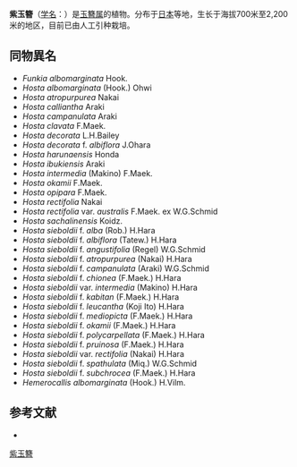 {{speciesbox
| image = 
| taxon = Hosta sieboldii
| authority = (Paxton) J.W.Ingram
}}

'''紫玉簪'''（[[学名|学名]]：{{lang|la|''Hosta albo-marginata''}}）是[[玉簪属|玉簪属]]的植物。分布于[[日本|日本]]等地，生长于海拔700米至2,200米的地区，目前已由人工引种栽培。

== 同物異名 ==

* ''Funkia albomarginata'' Hook.
* ''Hosta albomarginata'' (Hook.) Ohwi
* ''Hosta atropurpurea'' Nakai
* ''Hosta calliantha'' Araki
* ''Hosta campanulata'' Araki
* ''Hosta clavata'' F.Maek.
* ''Hosta decorata'' L.H.Bailey
* ''Hosta decorata'' f. ''albiflora'' J.Ohara
* ''Hosta harunaensis'' Honda
* ''Hosta ibukiensis'' Araki
* ''Hosta intermedia'' (Makino) F.Maek.
* ''Hosta okamii'' F.Maek.
* ''Hosta opipara'' F.Maek.
* ''Hosta rectifolia'' Nakai
* ''Hosta rectifolia'' var. ''australis'' F.Maek. ex W.G.Schmid
* ''Hosta sachalinensis'' Koidz.
* ''Hosta sieboldii'' f. ''alba'' (Rob.) H.Hara
* ''Hosta sieboldii'' f. ''albiflora'' (Tatew.) H.Hara
* ''Hosta sieboldii'' f. ''angustifolia'' (Regel) W.G.Schmid
* ''Hosta sieboldii'' f. ''atropurpurea'' (Nakai) H.Hara
* ''Hosta sieboldii'' f. ''campanulata'' (Araki) W.G.Schmid
* ''Hosta sieboldii'' f. ''chionea'' (F.Maek.) H.Hara
* ''Hosta sieboldii'' var. ''intermedia'' (Makino) H.Hara
* ''Hosta sieboldii'' f. ''kabitan'' (F.Maek.) H.Hara
* ''Hosta sieboldii'' f. ''leucantha'' (Koji Ito) H.Hara
* ''Hosta sieboldii'' f. ''mediopicta'' (F.Maek.) H.Hara
* ''Hosta sieboldii'' f. ''okamii'' (F.Maek.) H.Hara
* ''Hosta sieboldii'' f. ''polycarpellata'' (F.Maek.) H.Hara
* ''Hosta sieboldii'' f. ''pruinosa'' (F.Maek.) H.Hara
* ''Hosta sieboldii'' var. ''rectifolia'' (Nakai) H.Hara
* ''Hosta sieboldii'' f. ''spathulata'' (Miq.) W.G.Schmid
* ''Hosta sieboldii'' f. ''subchrocea'' (F.Maek.) H.Hara
* ''Hemerocallis albomarginata'' (Hook.) H.Vilm.

== 参考文献 ==
<div class="references-small">
* {{cite web| url =http://www.bioinfo.cn/db05/KmzwSpecies.php?action=view&id=10723| title =紫玉簪| work =《中国高等植物数据库全库》| publisher =中国科学院微生物研究所| author =昆明植物研究所| accessdate =2009-02-24| deadurl =yes| archiveurl =https://web.archive.org/web/20160305070831/http://www.bioinfo.cn/db05/KmzwSpecies.php?action=view&id=10723| archivedate =2016-03-05}}
</div>
{{Taxonbar|from=Q2557297}}

[[Category:玉簪属|紫玉簪]]


{{植物小作品}}